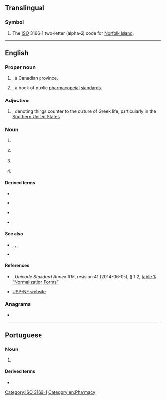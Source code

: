 {{also|.nf|1NF|2NF|3NF|4NF|5NF|6NF|NF|Nf.|nF|nf|nf3}}
==Translingual==

===Symbol===
{{head|mul|symbol}}

# The [[ISO]] 3166-1 two-letter (alpha-2) code for [[Norfolk Island]].

[[Category:ISO 3166-1]]

----

==English==

===Proper noun===
{{en-proper noun}}

# {{lb|en|Canada}} {{initialism of|Newfoundland and Labrador|lang=en|nodot=1}}, a Canadian province.
# {{lb|en|US|pharmacology}} {{initialism of|{{w|National Formulary}}|lang=en|nodot=1}}, a book of public [[pharmacopeial]] [[standards]].

===Adjective===
{{en-adj|?}}

# {{lb|en|slang}} {{initialism of|[[not]] [[frat]]|lang=en|nodot=1}}, denoting things counter to the culture of Greek life, particularly in the [[Southern United States]]

===Noun===
{{en-noun|?}}

# {{lb|en|US|aviation}} {{n-g|Prefix code for [[NASA]] research [[fighter plane]] designations.}}
# {{lb|en|pathology}} {{initialism of|necrotizing fasciitis|lang=en}}
# {{lb|en|pathology}} {{initialism of|neurofibromatosis|lang=en}}
# {{lb|en|Unicode}} {{initialism of|[[normalization]] [[form]]|lang=en}}

====Derived terms====
{{top4}}
* {{l|en|NFC}}
{{mid4}}
* {{l|en|NFD}}
{{mid4}}
* {{l|en|NFKC}}
{{mid4}}
* {{l|en|NFKD}}
{{bottom}}

====See also====
* {{sense|in Unicode}} {{l|en|C}}, {{l|en|D}}, {{l|en|KC}}, {{l|en|KD}}
* {{l|en|USP}}

====References====
* {{w|Unicode Consortium}}, ''Unicode Standard Annex #15'', revision 41 (2014-06-05), § 1.2, [http://www.unicode.org/reports/tr15/#Normalization_Forms_Table table 1: “Normalization Forms”]
* [https://web.archive.org/web/20060705225059/http://www.usp.org/USPNF/ USP-NF website]

===Anagrams===
* {{anagrams|en|a=fn|FN|Fn|f.n.|fn}}

[[Category:en:Pharmacy]]

----

==Portuguese==

===Noun===
{{pt-noun|f|s}}

# {{initialism of|nota fiscal|lang=pt}} {{gloss|receipt}}

====Derived terms====
* {{l|pt|NF-e}}